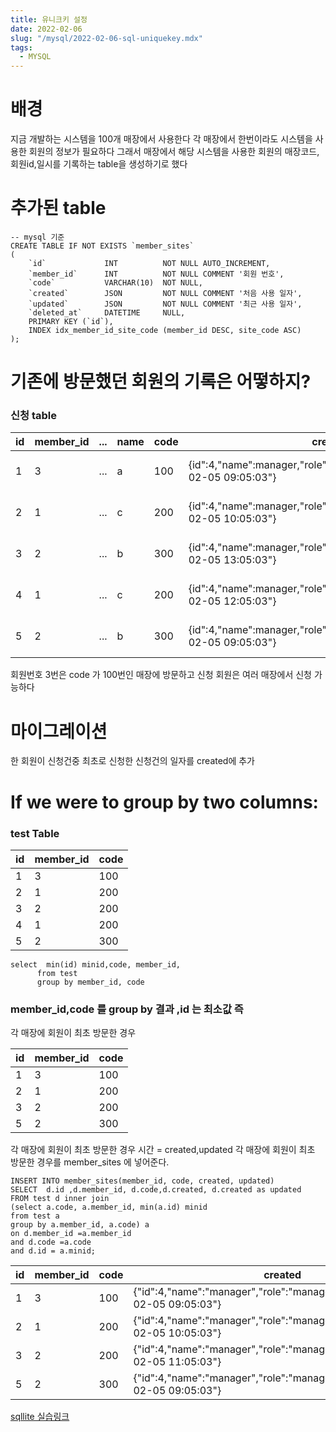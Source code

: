 ```yaml
---
title: 유니크키 설정
date: 2022-02-06
slug: "/mysql/2022-02-06-sql-uniquekey.mdx"
tags:
  - MYSQL
---
```


# 배경
지금 개발하는 시스템을 100개 매장에서 사용한다
각 매장에서 한번이라도 시스템을 사용한 회원의 정보가 필요하다
그래서
매장에서 해당 시스템을 사용한 회원의
매장코드,회원id,일시를 기록하는 table을 생성하기로 했다

# 추가된 table


```
-- mysql 기준
CREATE TABLE IF NOT EXISTS `member_sites`
(
    `id`             INT          NOT NULL AUTO_INCREMENT,
    `member_id`      INT          NOT NULL COMMENT '회원 번호',
    `code`           VARCHAR(10)  NOT NULL,
    `created`        JSON         NOT NULL COMMENT '처음 사용 일자',
    `updated`        JSON         NOT NULL COMMENT '최근 사용 일자',
    `deleted_at`     DATETIME     NULL,
    PRIMARY KEY (`id`),
    INDEX idx_member_id_site_code (member_id DESC, site_code ASC)
);
```

# 기존에 방문했던 회원의 기록은 어떻하지?

### 신청 table

|id	|member_id	|...|	name	|code	|created	|updated
|---|---|---|---|---|---|---|
|1	|3|	...|	a	|100|{id":4,"name":manager,"role":"manager","datetime":"2022-02-05 09:05:03"}	|{id": 4 ,"name":manager,"role":"manager","datetime":"2022-02-06 09:05:03"}|
|2	|1|	...|	c	|200|{id":4,"name":manager,"role":"manager","datetime":"2022-02-05 10:05:03"}	|{id": 4 ,"name":manager,"role":"manager","datetime":"2022-02-05 10:05:03"}|
|3	|2|	...|	b	|300|{id":4,"name":manager,"role":"manager","datetime":"2022-02-05 13:05:03"}	|{id": 4 ,"name":manager,"role":"manager","datetime":"2022-02-06 09:05:03"}|
|4	|1|	...|	c	|200|{id":4,"name":manager,"role":"manager","datetime":"2022-02-05 12:05:03"}	|{id": 4 ,"name":manager,"role":"manager","datetime":"2022-02-05 12:05:03"}|
|5	|2|	...|	b	|300|{id":4,"name":manager,"role":"manager","datetime":"2022-02-05 09:05:03"}	|{id": 4 ,"name":manager,"role":"manager","datetime":"2022-02-06 09:05:03"}|

회원번호 3번은 code 가 100번인 매장에 방문하고 신청
회원은 여러 매장에서 신청 가능하다

# 마이그레이션
 
한 회원이 신청건중 최초로 신청한 신청건의 일자를 created에 추가

# If we were to group by two columns:
### test Table

| id | member_id | code |
|---|---|---|
| 1  |        3 |   100 |
| 2  |        1 |   200 |
| 3  |        2 |   200 |
| 4  |        1 |   200 |
| 5  |        2 |   300 |


```
select  min(id) minid,code, member_id,
      from test 
      group by member_id, code
```

### member_id,code 를 group by 결과 ,id 는 최소값 즉 
각 매장에 회원이 최초 방문한 경우

| id | member_id | code |
|---|---|---|
| 1  |        3 |   100 |
| 2  |        1 |   200 |
| 3  |        2 |   200 |
| 5  |        2 |   300 |

각 매장에 회원이 최초 방문한 경우 시간 = created,updated
각 매장에 회원이 최초 방문한 경우를 member_sites 에 넣어준다.
```
INSERT INTO member_sites(member_id, code, created, updated)
SELECT  d.id ,d.member_id, d.code,d.created, d.created as updated
FROM test d inner join
(select a.code, a.member_id, min(a.id) minid
from test a
group by a.member_id, a.code) a
on d.member_id =a.member_id
and d.code =a.code
and d.id = a.minid;

```

|id	|member_id	|code	|created	|updated|
|---|---|---|---|---|
1|3|100	|{"id":4,"name":"manager","role":"manager","datetime":"2022-02-05 09:05:03"}	|{"id":4,"name":"manager","role":"manager","datetime":"2022-02-05 09:05:03"}|
2|1|200	|{"id":4,"name":"manager","role":"manager","datetime":"2022-02-05 10:05:03"}	|{"id":4,"name":"manager","role":"manager","datetime":"2022-02-05 10:05:03"}|
3|2|200	|{"id":4,"name":"manager","role":"manager","datetime":"2022-02-05 11:05:03"}	|{"id":4,"name":"manager","role":"manager","datetime":"2022-02-05 11:05:03"}|
5|2|300	|{"id":4,"name":"manager","role":"manager","datetime":"2022-02-05 09:05:03"}	|{"id":4,"name":"manager","role":"manager","datetime":"2022-02-05 09:05:03"}|
 
[sqllite  실습링크](https://replit.com/@gwiyeomgo/migration20220206)




